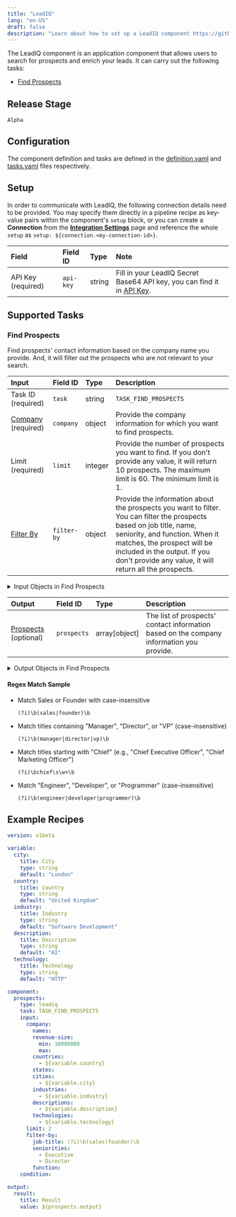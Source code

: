 ```yaml
---
title: "LeadIQ"
lang: "en-US"
draft: false
description: "Learn about how to set up a LeadIQ component https://github.com/instill-ai/instill-core"
---
```


The LeadIQ component is an application component that allows users to search for prospects and enrich your leads.
It can carry out the following tasks:
- [Find Prospects](#find-prospects)



## Release Stage

`Alpha`



## Configuration

The component definition and tasks are defined in the [definition.yaml](https://github.com/instill-ai/pipeline-backend/blob/main/pkg/component/application/leadiq/v0/config/definition.yaml) and [tasks.yaml](https://github.com/instill-ai/pipeline-backend/blob/main/pkg/component/application/leadiq/v0/config/tasks.yaml) files respectively.




## Setup


In order to communicate with LeadIQ, the following connection details need to be
provided. You may specify them directly in a pipeline recipe as key-value pairs
within the component's `setup` block, or you can create a **Connection** from
the [**Integration Settings**](https://docs.instill-ai.com/docs/set-up-component)
page and reference the whole `setup` as `setup:
${connection.<my-connection-id>}`.

<div class="markdown-col-no-wrap" data-col-1 data-col-2>

| Field | Field ID | Type | Note |
| :--- | :--- | :--- | :--- |
| API Key (required) | `api-key` | string | Fill in your LeadIQ Secret Base64 API key, you can find it in [API Key](https://account.leadiq.com/app/settings/api-keys).  |

</div>





## Supported Tasks

### Find Prospects

Find prospects' contact information based on the company name you provide. And, it will filter out the prospects who are not relevant to your search.

<div class="markdown-col-no-wrap" data-col-1 data-col-2>

| Input | Field ID | Type | Description |
| :--- | :--- | :--- | :--- |
| Task ID (required) | `task` | string | `TASK_FIND_PROSPECTS` |
| [Company](#find-prospects-company) (required) | `company` | object | Provide the company information for which you want to find prospects. |
| Limit (required) | `limit` | integer | Provide the number of prospects you want to find. If you don't provide any value, it will return 10 prospects. The maximum limit is 60. The minimum limit is 1. |
| [Filter By](#find-prospects-filter-by) | `filter-by` | object | Provide the information about the prospects you want to filter. You can filter the prospects based on job title, name, seniority, and function. When it matches, the prospect will be included in the output. If you don't provide any value, it will return all the prospects. |
</div>


<details>
<summary> Input Objects in Find Prospects</summary>

<h4 id="find-prospects-company">Company</h4>

Provide the company information for which you want to find prospects.

<div class="markdown-col-no-wrap" data-col-1 data-col-2>

| Field | Field ID | Type | Note |
| :--- | :--- | :--- | :--- |
| Cities | `cities` | array | Provide the cities of the company you want to find prospects. If you don't provide any value, it will return all the prospects.  |
| Countries | `countries` | array | Provide the countries of the company you want to find prospects. If you don't provide any value, it will return all the prospects.  |
| Descriptions | `descriptions` | array | Provide the descriptions of the company you want to find prospects. In LeadIQ, it will return the similar companies based on the descriptions.  |
| Industries | `industries` | array | Provide the industries of the company you want to find prospects. If you don't provide any value, it will return all the prospects.  |
| Names | `names` | array | Provide the company names for which you want to find prospects.  |
| [Revenue Size](#find-prospects-revenue-size) | `revenue-size` | object | Provide the min or max revenue size of the company you want to find prospects. If you don't provide any value, it will return all the prospects. If you set the company names, the revenue size will be ignored.  |
| States | `states` | array | Provide the states of the company you want to find prospects. If you don't provide any value, it will return all the prospects.  |
| Technologies | `technologies` | array | Provide the technologies used by the company you want to find prospects. If you don't provide any value, it will return all the prospects.  |
</div>
<h4 id="find-prospects-revenue-size">Revenue Size</h4>

Provide the min or max revenue size of the company you want to find prospects. If you don't provide any value, it will return all the prospects. If you set the company names, the revenue size will be ignored.

<div class="markdown-col-no-wrap" data-col-1 data-col-2>

| Field | Field ID | Type | Note |
| :--- | :--- | :--- | :--- |
| Max | `max` | integer | Provide the maximum revenue size of the company you want to find prospects.  |
| Min | `min` | integer | Provide the minimum revenue size of the company you want to find prospects.  |
</div>
<h4 id="find-prospects-filter-by">Filter By</h4>

Provide the information about the prospects you want to filter. You can filter the prospects based on job title, name, seniority, and function. When it matches, the prospect will be included in the output. If you don't provide any value, it will return all the prospects.

<div class="markdown-col-no-wrap" data-col-1 data-col-2>

| Field | Field ID | Type | Note |
| :--- | :--- | :--- | :--- |
| Function | `function` | string | Provide the function of the prospects you want to filter with [regular expression](https://developer.mozilla.org/en-US/docs/Web/JavaScript/Guide/Regular_expressions).  |
| Job Title | `job-title` | string | Provide the job title of the prospects you want to filter with [regular expression](https://developer.mozilla.org/en-US/docs/Web/JavaScript/Guide/Regular_expressions).  |
| Seniorities | `seniorities` | array | Provide the seniorities of the prospects you want to filter.  <br/><details><summary><strong>Enum values</strong></summary><ul><li>`Executive`</li><li>`Director`</li><li>`SeniorIndividualContributor`</li><li>`VP`</li><li>`Manager`</li><li>`Other`</li></ul></details>  |
</div>
</details>



<div class="markdown-col-no-wrap" data-col-1 data-col-2>

| Output | Field ID | Type | Description |
| :--- | :--- | :--- | :--- |
| [Prospects](#find-prospects-prospects) (optional) | `prospects` | array[object] | The list of prospects' contact information based on the company information you provide. |
</div>

<details>
<summary> Output Objects in Find Prospects</summary>

<h4 id="find-prospects-prospects">Prospects</h4>

<div class="markdown-col-no-wrap" data-col-1 data-col-2>

| Field | Field ID | Type | Note |
| :--- | :--- | :--- | :--- |
| Company Address | `company-address` | string | The address of the company from LeadIQ. It combines the city, state, and country. |
| Company Description | `company-description` | string | The description of the company from LeadIQ. |
| Company Industry | `company-industry` | string | The industry of the company from LeadIQ. |
| Company Name | `company-name` | string | The company name of the prospect. |
| Company Technologies | `company-technologies` | array | The technologies used by the company from LeadIQ. |
| Company Technology Categories | `company-technology-categories` | array | The technology categories of the company from LeadIQ. |
| Email | `email` | string | The email address of the prospect. |
| Job Title | `job-title` | string | The job title of the prospect. |
| LinkedIn URL | `linkedin-url` | string | The LinkedIn URL of the prospect. |
| Name | `name` | string | The name of the prospect. |
| [Revenue Size](#find-prospects-revenue-size) | `revenue-size` | object | The revenue size of the company from LeadIQ. |
| Seniority | `seniority` | string | The seniority of the prospect. |
</div>

<h4 id="find-prospects-revenue-size">Revenue Size</h4>

<div class="markdown-col-no-wrap" data-col-1 data-col-2>

| Field | Field ID | Type | Note |
| :--- | :--- | :--- | :--- |
| Description | `description` | string | The description of the revenue size of the company from LeadIQ. |
| Max | `max` | integer | The maximum revenue size of the company from LeadIQ. |
| Min | `min` | integer | The minimum revenue size of the company from LeadIQ. |
</div>
</details>

#### Regex Match Sample

- Match Sales or Founder with case-insensitive
    ```regex
    (?i)\b(sales|founder)\b
    ```


- Match titles containing "Manager", "Director", or "VP" (case-insensitive)
    ```regex
    (?i)\b(manager|director|vp)\b
    ```

- Match titles starting with "Chief" (e.g., "Chief Executive Officer", "Chief Marketing Officer")
    ```regex
    (?i)\bchief\s\w+\b
    ```


- Match "Engineer", "Developer", or "Programmer" (case-insensitive)
    ```regex
    (?i)\b(engineer|developer|programmer)\b
    ```


## Example Recipes


```yaml
version: v1beta

variable:
  city:
    title: City
    type: string
    default: "London"
  country:
    title: Country
    type: string
    default: "United Kingdom"
  industry:
    title: Industry
    type: string
    default: "Software Development"
  description:
    title: Description
    type: string
    default: "AI"
  technology:
    title: Technology
    type: string
    default: "HTTP"

component:
  prospects:
    type: leadiq
    task: TASK_FIND_PROSPECTS
    input:
      company:
        names:
        revenue-size:
          min: 10000000
          max:
        countries:
          - ${variable.country}
        states:
        cities:
          - ${variable.city}
        industries:
          - ${variable.industry}
        descriptions:
          - ${variable.description}
        technologies:
          - ${variable.technology}
      limit: 2
      filter-by:
        job-title: (?i)\b(sales|founder)\b
        seniorities:
          - Executive
          - Director
        function:
    condition:

output:
  result:
    title: Result
    value: ${prospects.output}
```
